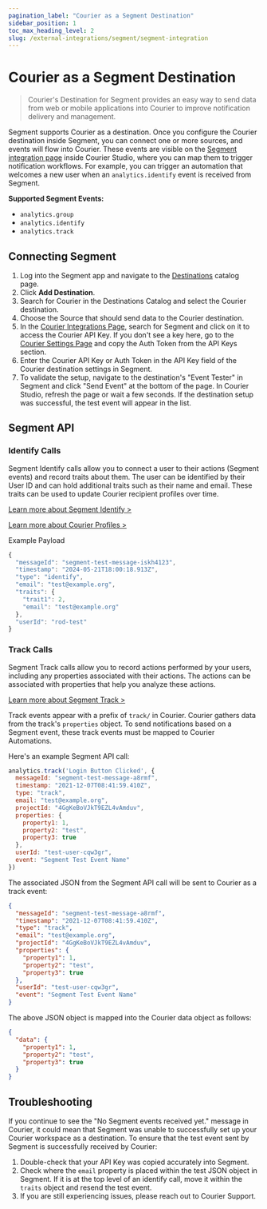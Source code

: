```yaml
---
pagination_label: "Courier as a Segment Destination"
sidebar_position: 1
toc_max_heading_level: 2
slug: /external-integrations/segment/segment-integration
---
```



# Courier as a Segment Destination

> Courier's Destination for Segment provides an easy way to send data from web or mobile applications into Courier to improve notification delivery and management.

Segment supports Courier as a destination. Once you configure the Courier destination inside Segment, you can connect one or more sources, and events will flow into Courier. These events are visible on the [Segment integration page](https://app.courier.com/channels/segment) inside Courier Studio, where you can map them to trigger notification workflows. For example, you can trigger an automation that welcomes a new user when an `analytics.identify` event is received from Segment.

**Supported Segment Events:**
- `analytics.group`
- `analytics.identify`
- `analytics.track`

## Connecting Segment

1. Log into the Segment app and navigate to the [Destinations](https://segment.com/docs/connections/destinations) catalog page.
2. Click **Add Destination**.
3. Search for Courier in the Destinations Catalog and select the Courier destination.
4. Choose the Source that should send data to the Courier destination.
5. In the [Courier Integrations Page](https://app.courier.com/integrations), search for Segment and click on it to access the Courier API Key. If you don't see a key here, go to the [Courier Settings Page](https://app.courier.com/settings) and copy the Auth Token from the API Keys section.
6. Enter the Courier API Key or Auth Token in the API Key field of the Courier destination settings in Segment.
7. To validate the setup, navigate to the destination's "Event Tester" in Segment and click "Send Event" at the bottom of the page. In Courier Studio, refresh the page or wait a few seconds. If the destination setup was successful, the test event will appear in the list. 

## Segment API

### Identify Calls

Segment Identify calls allow you to connect a user to their actions (Segment events) and record traits about them. 
The user can be identified by their User ID and can hold additional traits such as their name and email.
These traits can be used to update Courier recipient profiles over time.

[Learn more about Segment Identify >](https://segment.com/docs/connections/spec/identify/)

[Learn more about Courier Profiles >](../../reference/profiles/intro.mdx)

Example Payload

```jsx
{
  "messageId": "segment-test-message-iskh4123",
  "timestamp": "2024-05-21T18:00:18.913Z",
  "type": "identify",
  "email": "test@example.org",
  "traits": {
    "trait1": 2,
    "email": "test@example.org"
  },
  "userId": "rod-test"
}
```

### Track Calls

Segment Track calls allow you to record actions performed by your users, including any properties associated with their actions. The actions can be associated with properties that help you analyze these actions.

[Learn more about Segment Track >](https://segment.com/docs/connections/spec/track/)

Track events appear with a prefix of `track/` in Courier. Courier gathers data from the track's `properties` object. To send notifications based on a Segment event, these track events must be mapped to Courier Automations.

Here's an example Segment API call:

```jsx
analytics.track('Login Button Clicked', {
  messageId: "segment-test-message-a8rmf",
  timestamp: "2021-12-07T08:41:59.410Z",
  type: "track",
  email: "test@example.org",
  projectId: "4GgKeBoVJkT9EZL4vAmduv",
  properties: {
    property1: 1,
    property2: "test",
    property3: true
  },
  userId: "test-user-cqw3gr",
  event: "Segment Test Event Name"
})
```

The associated JSON from the Segment API call will be sent to Courier as a track event:
```json
{
  "messageId": "segment-test-message-a8rmf",
  "timestamp": "2021-12-07T08:41:59.410Z",
  "type": "track",
  "email": "test@example.org",
  "projectId": "4GgKeBoVJkT9EZL4vAmduv",
  "properties": {
    "property1": 1,
    "property2": "test",
    "property3": true
  },
  "userId": "test-user-cqw3gr",
  "event": "Segment Test Event Name"
}
```
The above JSON object is mapped into the Courier data object as follows:
```json
{
  "data": {
    "property1": 1,
    "property2": "test",
    "property3": true
  }
}
```

## Troubleshooting

If you continue to see the "No Segment events received yet." message in Courier, it could mean that Segment was unable to successfully set up your Courier workspace as a destination. To ensure that the test event sent by Segment is successfully received by Courier:

1. Double-check that your API Key was copied accurately into Segment.
2. Check where the `email` property is placed within the test JSON object in Segment. If it is at the top level of an identify call, move it within the `traits` object and resend the test event.
3. If you are still experiencing issues, please reach out to Courier Support.
